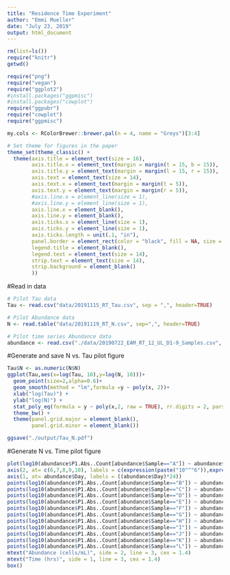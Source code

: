 ```yaml
---
title: "Residence Time Experiment"
author: "Emmi Mueller"
date: "July 23, 2019"
output: html_document
---
```

```r
rm(list=ls())
require("knitr")
getwd()
```

```r
require("png")
require("vegan")
require("ggplot2")
#install.packages("ggpmisc")
#install.packages("cowplot")
require("ggpubr")
require("cowplot")
require("ggpmisc")
```

```r
my.cols <- RColorBrewer::brewer.pal(n = 4, name = "Greys")[3:4]

# Set theme for figures in the paper
theme_set(theme_classic() + 
  theme(axis.title = element_text(size = 16),
        axis.title.x = element_text(margin = margin(t = 15, b = 15)),
        axis.title.y = element_text(margin = margin(l = 15, r = 15)),
        axis.text = element_text(size = 14),
        axis.text.x = element_text(margin = margin(t = 5)),
        axis.text.y = element_text(margin = margin(r = 5)),
        #axis.line.x = element_line(size = 1),
        #axis.line.y = element_line(size = 1),
        axis.line.x = element_blank(),
        axis.line.y = element_blank(),
        axis.ticks.x = element_line(size = 1),
        axis.ticks.y = element_line(size = 1),
        axis.ticks.length = unit(.1, "in"),
        panel.border = element_rect(color = "black", fill = NA, size = 1.5),
        legend.title = element_blank(),
        legend.text = element_text(size = 14),
        strip.text = element_text(size = 14),
        strip.background = element_blank()
        ))
```
#Read in data

```r
# Pilot Tau data
Tau <- read.csv("data/20191115_RT_Tau.csv", sep = ",", header=TRUE)

# Pilot Abundance data
N <- read.table("data/20191119_RT_N.csv", sep=",", header=TRUE)

# Pilot time series Abundance data
abundance <- read.csv("./data/20190722_EAM_RT_12_UL_D1-9_Samples.csv", header = TRUE, sep = ",")

```

#Generate and save N vs. Tau pilot figure
```r
Tau$N <- as.numeric(N$N)
ggplot(Tau,aes(x=log(Tau, 10),y=log(N, 10)))+
  geom_point(size=2,alpha=0.6)+
  geom_smooth(method = "lm",formula =y ~ poly(x, 2))+
  xlab("log(Tau)") +
  ylab("log(N)") +
  stat_poly_eq(formula = y ~ poly(x,2, raw = TRUE), rr.digits = 2, parse = TRUE) +
  theme_bw() +
  theme(panel.grid.major = element_blank(),
        panel.grid.minor = element_blank())

ggsave("./output/Tau_N.pdf")
```

#Generate N vs. Time pilot figure
```r

plot(log10(abundance$P1.Abs..Count[abundance$Sample=="A"]) ~ abundance$Day[abundance$Sample=="A"], col = "red", ylim= c(6,10), type = "b", pch = 16, xlab = "", ylab = "", axes = FALSE, cex = 1.2)
axis(2, at= c(6,7,8,9,10), labels = c(expression(paste("10"^"6")),expression(paste("10"^"7")), expression(paste("10"^"8")),expression(paste("10"^"9")), expression(paste("10"^"10"))), las = 2)
axis(1, at= abundance$Day, labels = ((abundance$Day)*24))
points(log10(abundance$P1.Abs..Count[abundance$Sample=="B"]) ~ abundance$Day[abundance$Sample=="B"], col = "red", ylim= c(6,10), type = "b", pch = 16, cex = 1.2)
points(log10(abundance$P1.Abs..Count[abundance$Sample=="C"]) ~ abundance$Day[abundance$Sample=="C"], col = "red", ylim= c(6,10), type = "b", pch = 16, cex = 1.2)
points(log10(abundance$P1.Abs..Count[abundance$Sample=="D"]) ~ abundance$Day[abundance$Sample=="D"], col = "red", ylim= c(6,10), type = "b", pch = 16, cex = 1.2)
points(log10(abundance$P1.Abs..Count[abundance$Sample=="E"]) ~ abundance$Day[abundance$Sample=="E"], col = "red", ylim= c(6,10), type = "b", pch = 16, cex = 1.2)
points(log10(abundance$P1.Abs..Count[abundance$Sample=="F"]) ~ abundance$Day[abundance$Sample=="F"], col = "red", ylim= c(6,10), type = "b", pch = 16, cex = 1.2)
points(log10(abundance$P1.Abs..Count[abundance$Sample=="G"]) ~ abundance$Day[abundance$Sample=="G"], col = "red", ylim= c(6,10), type = "b", pch = 16, cex = 1.2)
points(log10(abundance$P1.Abs..Count[abundance$Sample=="H"]) ~ abundance$Day[abundance$Sample=="H"], col = "red", ylim= c(6,10), type = "b", pch = 16, cex = 1.2)
points(log10(abundance$P1.Abs..Count[abundance$Sample=="I"]) ~ abundance$Day[abundance$Sample=="I"], col = "red", ylim= c(6,10), type = "b", pch = 16, cex = 1.2)
points(log10(abundance$P1.Abs..Count[abundance$Sample=="J"]) ~ abundance$Day[abundance$Sample=="J"], col = "red", ylim= c(6,10), type = "b", pch = 16, cex = 1.2)
points(log10(abundance$P1.Abs..Count[abundance$Sample=="K"]) ~ abundance$Day[abundance$Sample=="K"], col = "red", ylim= c(6,10), type = "b", pch = 16, cex = 1.2)
points(log10(abundance$P1.Abs..Count[abundance$Sample=="L"]) ~ abundance$Day[abundance$Sample=="L"], col = "red", ylim= c(6,10), type = "b", pch = 16, cex = 1.2)
mtext("Abundance (cells/mL)", side = 2, line = 3, cex = 1.4)
mtext("Time (hrs)", side = 1, line = 3, cex = 1.4)
box()

```

